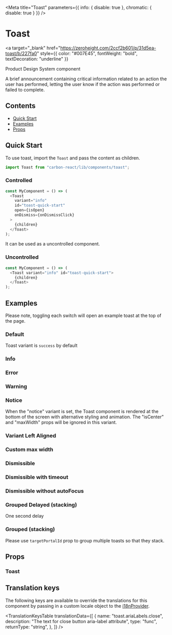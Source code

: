 

<Meta
  title="Toast"
  parameters={{ info: { disable: true }, chromatic: { disable: true } }}
/>

# Toast

<a
  target="_blank"
  href="https://zeroheight.com/2ccf2b601/p/31d5ea-toast/b/227fa0"
  style={{ color: "#007E45", fontWeight: "bold", textDecoration: "underline" }}
>
  Product Design System component
</a>

A brief announcement containing critical information related to an action the user has performed, letting the user know if the action was performed or failed to complete.

## Contents

- [Quick Start](#quick-start)
- [Examples](#examples)
- [Props](#props)

## Quick Start

To use toast, import the `Toast` and pass the content as children.

```javascript
import Toast from "carbon-react/lib/components/toast";
```

### Controlled

```javascript
const MyComponent = () => (
  <Toast
    variant="info"
    id="toast-quick-start"
    open={isOpen}
    onDismiss={onDismissClick}
  >
    {children}
  </Toast>
);
```

It can be used as a uncontrolled component.

### Uncontrolled

```javascript
const MyComponent = () => (
  <Toast variant="info" id="toast-quick-start">
    {children}
  </Toast>
);
```

## Examples

Please note, toggling each switch will open an example toast at the top of the page.

### Default

Toast variant is `success` by default

<Canvas>
  <Story name="default" story={stories.Default} />
</Canvas>

### Info

<Canvas>
  <Story name="info" story={stories.Info} />
</Canvas>

### Error

<Canvas>
  <Story name="error" story={stories.Error} />
</Canvas>

### Warning

<Canvas>
  <Story name="warning" story={stories.Warning} />
</Canvas>

### Notice

When the "notice" variant is set, the Toast component is rendered at the bottom of the screen with alternative styling and animation.
The "isCenter" and "maxWidth" props will be ignored in this variant.

<Canvas>
  <Story name="notice" story={stories.Notice} />
</Canvas>

### Variant Left Aligned

<Canvas>
  <Story name="left aligned" story={stories.LeftAligned} />
</Canvas>

### Custom max width

<Canvas>
  <Story name="custom-max-width" story={stories.CustomMaxWidth} />
</Canvas>

### Dismissible

<Canvas>
  <Story name="dismissible" story={stories.Dismissible} />
</Canvas>

### Dismissible with timeout

<Canvas>
  <Story
    name="dismissible-with-timeout"
    story={stories.DismissibleWithTimeout}
  />
</Canvas>

### Dismissible without autoFocus

<Canvas>
  <Story
    name="dismissible without autoFocus"
    story={stories.DismissibleWithoutAutoFocus}
  />
</Canvas>

### Grouped Delayed (stacking)

One second delay

<Canvas>
  <Story name="stacked-delayed" story={stories.StackedDelayed} />
</Canvas>

### Grouped (stacking)

Please use `targetPortalId` prop to group multiple toasts so that they stack.

<Canvas>
  <Story name="stacked" story={stories.Stacked} />
</Canvas>

## Props

### Toast

<ArgsTable of={Toast} />

## Translation keys

The following keys are available to override the translations for this component by passing in a custom locale object to the
[i18nProvider](https://carbon.sage.com/?path=/story/documentation-i18n--page).

<TranslationKeysTable
  translationData={[
    {
      name: "toast.ariaLabels.close",
      description: "The text for close button aria-label attribute",
      type: "func",
      returnType: "string",
    },
  ]}
/>
